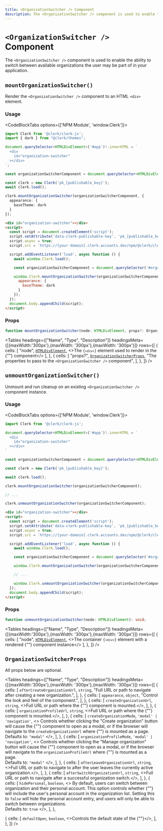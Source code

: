 ```yaml
---
title: <OrganizationSwitcher /> Component
description: The <OrganizationSwitcher /> component is used to enable the ability to switch between available organizations the user may be part of in your application.
---
```



# `<OrganizationSwitcher />` Component

<Images alt="Organization Switcher Example" width={992} height={568} src="/docs/images/ui-components/component-org_switcher.svg" />

The `<OrganizationSwitcher />` component is used to enable the ability to switch between available organizations the user may be part of in your application.

## `mountOrganizationSwitcher()`

Render the `<OrganizationSwitcher />` component to an HTML `<div>` element.

### Usage

<CodeBlockTabs options={['NPM Module', 'window.Clerk']}>
  ```typescript {15-19}
  import Clerk from '@clerk/clerk-js';
  import { dark } from "@clerk/themes";

  document.querySelector<HTMLDivElement>('#app')!.innerHTML = `
    <div
      id="organization-switcher"
    ></div>
  `;

  const organizationSwitcherComponent = document.querySelector<HTMLDivElement>('#organization-switcher')!;

  const clerk = new Clerk('pk_[publishable_key]');
  await clerk.load();

  clerk.mountOrganizationSwitcher(organizationSwitcherComponent, {
    appearance: {
      baseTheme: dark
    }
  });
  ```

  ```html {13-17}
  <div id="organization-switcher"></div>
  <script>
    const script = document.createElement('script');
    script.setAttribute('data-clerk-publishable-key', 'pk_[publishable_key]');
    script.async = true;
    script.src = `https://[your-domain].clerk.accounts.dev/npm/@clerk/clerk-js@latest/dist/clerk.browser.js`;

    script.addEventListener('load', async function () {
      await window.Clerk.load();

      const organizationSwitcherComponent = document.querySelector('#organization-switcher');

      window.Clerk.mountOrganizationSwitcher(organizationSwitcherComponent, {
        appearance: {
          baseTheme: dark
        }
      });
    });
    document.body.appendChild(script);
  </script>
  ```
</CodeBlockTabs>

### Props

```typescript
function mountOrganizationSwitcher(node: HTMLDivElement, props?: OrganizationSwitcherProps): void;
```

<Tables
  headings={["Name", "Type", "Description"]}
  headingsMeta={[{maxWidth:'300px'},{maxWidth: '300px'},{maxWidth: '300px'}]}
  rows={[
  {
  cells: [
  "node",
  <a href="https://developer.mozilla.org/en-US/docs/Web/API/HTMLDivElement"><code>HTMLDivElement</code></a>,
  <>The <code>{`<div>`}</code> element used to render in the {"<OrganizationSwitcher />"} component</>
  ],
  },
  {
  cells: [
  "props?",
  <a href="#organization-switcher-props"><code>OrganizationSwitcherProps</code></a>,
  "The properties to pass to the `<OrganizationSwitcher />` component",
  ],
  },
  ]}
/>

## `unmountOrganizationSwitcher()`

Unmount and run cleanup on an existing `<OrganizationSwitcher />` component instance.

### Usage

<CodeBlockTabs options={['NPM Module', 'window.Clerk']}>
  ```typescript {19}
  import Clerk from '@clerk/clerk-js';

  document.querySelector<HTMLDivElement>('#app')!.innerHTML = `
    <div
      id="organization-switcher"
    ></div>
  `

  const organizationSwitcherComponent = document.querySelector<HTMLDivElement>('#organization-switcher')!;

  const clerk = new Clerk('pk_[publishable_key]');

  await clerk.load();

  clerk.mountOrganizationSwitcher(organizationSwitcherComponent);

  // ...

  clerk.unmountOrganizationSwitcher(organizationSwitcherComponent);
  ```

  ```html {17}
  <div id="organization-switcher"></div>
  <script>
    const script = document.createElement('script');
    script.setAttribute('data-clerk-publishable-key', 'pk_[publishable_key]');
    script.async = true;
    script.src = `https://[your-domain].clerk.accounts.dev/npm/@clerk/clerk-js@latest/dist/clerk.browser.js`;

    script.addEventListener('load', async function () {
      await window.Clerk.load();

      const organizationSwitcherComponent = document.querySelector('#organization-switcher');

      window.Clerk.mountOrganizationSwitcher(organizationSwitcherComponent);

      // ...

      window.Clerk.unmountOrganizationSwitcher(organizationSwitcherComponent);
    });
    document.body.appendChild(script);
  </script>
  ```
</CodeBlockTabs>

### Props

```typescript
function unmountOrganizationSwitcher(node: HTMLDivElement): void;
```

<Tables
  headings={["Name", "Type", "Description"]}
  headingsMeta={[{maxWidth:'300px'},{maxWidth: '300px'},{maxWidth: '300px'}]}
  rows={[
  {
  cells: [
  "node",
  <a href="https://developer.mozilla.org/en-US/docs/Web/API/HTMLDivElement"><code>HTMLDivElement</code></a>,
  <>The container <code>{`<div>`}</code> element with a rendered {"<OrganizationSwitcher />"} component instance</>
  ],
  },
  ]}
/>

## `OrganizationSwitcherProps`

All props below are optional.

<Tables
  headings={["Name", "Type", "Description"]}
  headingsMeta={[{maxWidth:'300px'},{maxWidth: '300px'},{maxWidth: '300px'}]}
  rows={[
  {
  cells: [
  <code>afterCreateOrganizationUrl</code>,
  <code>string</code>,
  "Full URL or path to navigate after creating a new organization.",
  ],
  },
  {
  cells: [
  <code>appearance</code>,
  <code>object</code>,
  "Control the look and feel of the component.",
  ],
  },
  {
  cells: [
  <code>createOrganizationUrl</code>,
  <code>string</code>,
  <>Full URL or path where the {"<CreateOrganization />"} component is mounted.</>,
  ],
  },
  {
  cells: [
  <code>organizationProfileUrl</code>,
  <code>string</code>,
  <>Full URL or path where the {"<OrganizationProfile />"} component is mounted.</>,
  ],
  },
  {
  cells: [
  <code>createOrganizationMode</code>,
  <code>'modal' | 'navigation'</code>,
  <>
  Controls whether clicking the "Create organization" button will cause
  the {"<CreateOrganization />"} component to open as a modal, or if the browser will navigate
  to the <code>createOrganizationUrl</code> where {"<CreateOrganization />"} is mounted as a page.
  <br/>
  Defaults to: <code>"modal"</code>
  </>,
  ],
  },
  {
  cells: [
  <code>organizationProfileMode</code>,
  <code>'modal' | 'navigation'</code>,
  <>
  Controls whether clicking the "Manage organization" button will cause
  the {"<OrganizationProfile />"} component to open as a modal, or if the browser will navigate
  to the <code>organizationProfileUrl</code> where {"<OrganizationProfile />"} is mounted as a page.
  <br/>
  Defaults to: <code>"modal"</code>
  </>,
  ],
  },
  {
  cells: [
  <code>afterLeaveOrganizationUrl</code>,
  <code>string</code>,
  <>Full URL or path to navigate to after the user leaves the currently active organization.</>,
  ],
  },
  {
  cells: [
  <code>afterSwitchOrganizationUrl</code>,
  <code>string</code>,
  <>Full URL or path to navigate after a successful organization switch.</>,
  ],
  },
  {
  cells: [
  <code>hidePersonal</code>,
  <code>boolean</code>,
  <>
  By default, users can switch between organization and their personal account.
  This option controls whether {"<OrganizationSwitcher />"} will include the user's personal account
  in the organization list. Setting this to `false` will hide the personal account entry,
  and users will only be able to switch between organizations.
  <br/>
  Defaults to: <code>true</code>
  </>,
  ],
  },

  {
  cells: [
  <code>defaultOpen</code>,
  <code>boolean</code>,
  <>Controls the default state of the {"<OrganizationSwitcher />"}</>,
  ],
  },
  ]}
/>
